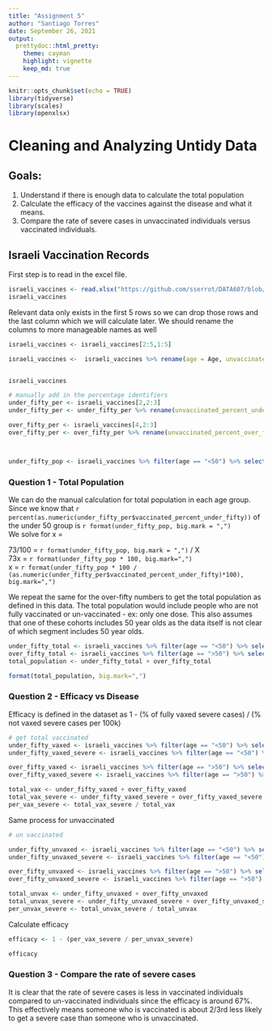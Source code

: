 ```yaml
---
title: "Assignment 5"
author: "Santiago Torres"
date: September 26, 2021
output:
  prettydoc::html_pretty:
    theme: cayman
    highlight: vignette
    keep_md: true
---
```


```r
knitr::opts_chunk$set(echo = TRUE)
library(tidyverse)
library(scales)
library(openxlsx)
```

# Cleaning and Analyzing Untidy Data

## Goals:

1. Understand if there is enough data to calculate the total population
2. Calculate the efficacy of the vaccines against the disease and what it means.
3. Compare the rate of severe cases in unvaccinated individuals versus vaccinated individuals.


## Israeli Vaccination Records

First step is to read in the excel file.

```r
israeli_vaccines <- read.xlsx("https://github.com/sserrot/DATA607/blob/main/Homework/Assignment_5/israeli_vaccination_data_analysis_start.xlsx?raw=true")
israeli_vaccines
```
Relevant data only exists in the first 5 rows so we can drop those rows and the last column which we will calculate later.
We should rename the columns to more manageable names as well

```r

israeli_vaccines <- israeli_vaccines[2:5,1:5]

israeli_vaccines <-  israeli_vaccines %>% rename(age = Age, unvaccinated = `Population.%`, vaccinated = `X3`, severe_unvaccinated = Severe.Cases, severe_vaccinated = X5 )


israeli_vaccines

# manually add in the percentage identifiers
under_fifty_per <- israeli_vaccines[2,2:3]
under_fifty_per <- under_fifty_per %>% rename(unvaccinated_percent_under_fifty = unvaccinated, vaccinated_percent_under_fifty= vaccinated)

over_fifty_per <- israeli_vaccines[4,2:3]
over_fifty_per <- over_fifty_per %>% rename(unvaccinated_percent_over_fifty = unvaccinated, vaccinated_percent_over_fifty = vaccinated)



under_fifty_pop <- israeli_vaccines %>% filter(age == "<50") %>% select(vaccinated) %>% as.numeric()

```


### Question 1 - Total Population

We can do the manual calculation for total population in each age group. 
Since we know that `r percent(as.numeric(under_fifty_per$vaccinated_percent_under_fifty))` of the under 50 group is `r format(under_fifty_pop, big.mark = ",")`  
We solve for x =

73/100 = `r format(under_fifty_pop, big.mark = ",")` / X  
73x = `r format(under_fifty_pop * 100, big.mark=",")`  
x  = `r format(under_fifty_pop * 100 / (as.numeric(under_fifty_per$vaccinated_percent_under_fifty)*100), big.mark=",")`  

We repeat the same for the over-fifty numbers to get the total population as defined in this data. The total population would include people who are not fully vaccinated or un-vaccinated - ex: only one dose.
This also assumes that one of these cohorts includes 50 year olds as the data itself is not clear of which segment includes 50 year olds.

```r
under_fifty_total <- israeli_vaccines %>% filter(age == "<50") %>% select(vaccinated) %>% as.numeric() * 100 / 73
over_fifty_total <- israeli_vaccines %>% filter(age == ">50") %>% select(vaccinated) %>% as.numeric() * 100 / 90.4
total_population <- under_fifty_total + over_fifty_total

format(total_population, big.mark=",")
```

### Question 2 - Efficacy vs Disease

Efficacy is defined in the dataset as 1 - (% of fully vaxed severe cases) / (% not vaxed severe cases per 100k)

```r
# get total vaccinated
under_fifty_vaxed <- israeli_vaccines %>% filter(age == "<50") %>% select(vaccinated) %>% as.numeric()
under_fifty_vaxed_severe <- israeli_vaccines %>% filter(age == "<50") %>% select(severe_vaccinated) %>% as.numeric()

over_fifty_vaxed <- israeli_vaccines %>% filter(age == ">50") %>% select(vaccinated) %>% as.numeric()
over_fifty_vaxed_severe <- israeli_vaccines %>% filter(age == ">50") %>% select(severe_vaccinated) %>% as.numeric()

total_vax <- under_fifty_vaxed + over_fifty_vaxed
total_vax_severe <- under_fifty_vaxed_severe + over_fifty_vaxed_severe
per_vax_severe <- total_vax_severe / total_vax
```

Same process for unvaccinated

```r
# un vaccinated

under_fifty_unvaxed <- israeli_vaccines %>% filter(age == "<50") %>% select(unvaccinated) %>% as.numeric()
under_fifty_unvaxed_severe <- israeli_vaccines %>% filter(age == "<50") %>% select(severe_unvaccinated) %>% as.numeric()

over_fifty_unvaxed <- israeli_vaccines %>% filter(age == ">50") %>% select(unvaccinated) %>% as.numeric()
over_fifty_unvaxed_severe <- israeli_vaccines %>% filter(age == ">50") %>% select(severe_unvaccinated) %>% as.numeric()

total_unvax <- under_fifty_unvaxed + over_fifty_unvaxed
total_unvax_severe <- under_fifty_unvaxed_severe + over_fifty_unvaxed_severe
per_unvax_severe <- total_unvax_severe / total_unvax
```

Calculate efficacy

```r

efficacy <- 1 - (per_vax_severe / per_unvax_severe)

efficacy
```

### Question 3 - Compare the rate of severe cases

It is clear that the rate of severe cases is less in vaccinated individuals compared to un-vaccinated individuals since the efficacy is around 67%. This effectively means someone who is vaccinated is about 2/3rd less likely to get a severe case than someone who is unvaccinated.